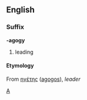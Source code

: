 ==English==
===Suffix===

'''-agogy'''
#leading
====Etymology====
From {{Gr.}} [[ηγέτης]] ([[agogos]]), ''leader''

[[Category:English suffixes|A]]